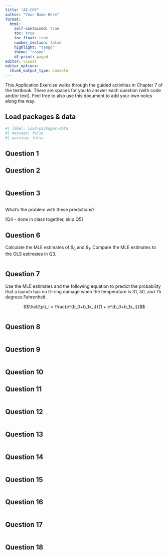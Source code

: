 ```yaml
---
title: "AE-CH7"
author: "Your Name Here"
format: 
  html:
    self-contained: true
    toc: true
    toc_float: true
    number_section: false
    highlight: "tango"
    theme: "cosmo"
    df-print: paged
editor: visual
editor_options: 
  chunk_output_type: console
---
```


This Application Exercise walks through the guided activities in Chapter 7 of the textbook. There are spaces for you to answer each question (with code and/or text). Feel free to also use this document to add your own notes along the way.

## Load packages & data

```r
#| label: load-packages-data
#| message: false
#| warning: false

```

## Question 1

## Question 2

```r

```

## Question 3

```r

```

What's the problem with these predictions?

\[Q4 - done in class together, skip Q5\]

## Question 6

Calculate the MLE estimates of $\beta_0$ and $\beta_1$. Compare the MLE estimates to the OLS estimates in Q3.

```r

```

## Question 7

Use the MLE estimates and the following equation to predict the probability that a launch has no O-ring damage when the temperature is 31, 50, and 75 degrees Fahrenheit.

$$\hat{\pi}_i = \frac{e^{b_0+b_1x_i}}{1 + e^{b_0+b_1x_i}}$$

```r

```

## Question 8

```r

```

## Question 9

```r

```

## Question 10

## Question 11

```r

```

## Question 12

```r

```

## Question 13

```r

```

## Question 14

```r

```

## Question 15

```r

```

## Question 16

```r

```

## Question 17

```r

```

## Question 18

```r

```
